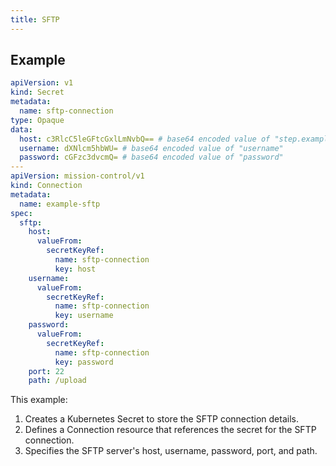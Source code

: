 ```yaml
---
title: SFTP
---
```

<Fields connection="sftp"/>

## Example

```yaml
apiVersion: v1
kind: Secret
metadata:
  name: sftp-connection
type: Opaque
data:
  host: c3RlcC5leGFtcGxlLmNvbQ== # base64 encoded value of "step.example.com"
  username: dXNlcm5hbWU= # base64 encoded value of "username"
  password: cGFzc3dvcmQ= # base64 encoded value of "password"
---
apiVersion: mission-control/v1
kind: Connection
metadata:
  name: example-sftp
spec:
  sftp:
    host: 
      valueFrom:
        secretKeyRef:
          name: sftp-connection
          key: host
    username: 
      valueFrom:
        secretKeyRef:
          name: sftp-connection
          key: username
    password: 
      valueFrom:
        secretKeyRef:
          name: sftp-connection
          key: password
    port: 22
    path: /upload
```

This example:
1. Creates a Kubernetes Secret to store the SFTP connection details.
2. Defines a Connection resource that references the secret for the SFTP connection.
3. Specifies the SFTP server's host, username, password, port, and path.

